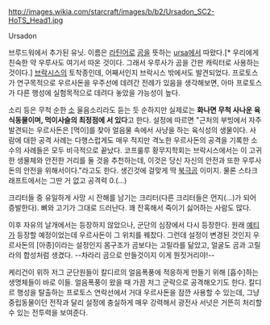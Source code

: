 http://images.wikia.com/starcraft/images/b/b2/Ursadon_SC2-HoTS_Head1.jpg

Ursadon

브루드워에서 추가된 유닛. 이름은 [[라틴어]]로 [[곰]]을 뜻하는 [[우루사|ursa]]에서 따왔다.[* 우리에게 친숙한 약 우루사도 여기서 따온 것이다. 그래서 우루사가 곰을 간판 캐릭터로 사용하는 것이다.] [[브락시스]]의 토착종인데, 어째서인지 브락시스 밖에서도 발견되었다. 프로토스가 연구목적으로 우르사돈을 우주선에 데려간 전례가 있음을 생각해보면, 아마 프로토스가 다른 행성에 실험목적으로 데려다 놓았을 가능성이 높다.

소리 등은 무척 순한 [[소]] 울음소리라도 듣는 듯 순하지만 실제로는 '''화나면 무척 사나운 육식동물이며, 먹이사슬의 최정점에 서 있다'''고 한다. 설정에 따르면 "근처의 부빙에서 자주 발견되는 우르사돈은 [먹이]를 찾아 얼음물 속에서 사냥을 하는 육식성의 생물이다. 사람에 대한 공격 사례는 다행스럽게도 매우 적지만 격노한 우르사돈의 공격을 기록한 소수의 사례들은 모두 비극적으로 끝났다. 코프룰루 황무지학회는 브락시스에서는 이 고귀한 생물체와 안전한 거리를 둘 것을 추천하는데, 이것은 당신 자신의 안전과 또한 우루사돈의 안전을 위해서이다."라고도 한다. 생긴것에 걸맞게 딱 [[북극곰]] 이미지. 물론 스타크래프트에서는 그딴 거 없고 공격력 0.(…)

크리터들 중 유일하게 사망 시 잔해를 남기는 크리터(다른 크리터들은 먼지(...)가 되어 증발한다). 뼈와 고기가 그대로 드러난다. 꽤 잔혹해서 죽이기 싫어하는 사람도 많다.

이후 자유의 날개에서는 등장하지 않았으나, 군단의 심장에서 다시 등장한다. 원래 [[예티]]가 등장할 예정이었는데 우르사돈이 그 위치를 꿰찼다. 그런데 설정이 변경된 것인지 우르사돈의 [아종]이라는 설정인지 몸구조가 곰보다는 고릴라를 닮았고, 얼굴도 곰과 고릴라의 합성처럼 생겼다. --차라리 곰으로 만들것이지 이게 뭔짓거리야!--

케리건이 위하 저그 군단원들이 칼디르의 얼음폭풍에 적응하게 만들기 위해 [흡수]하는 생명체들이 바로 이들. 얼음폭풍이 왔을 때 가끔 저그 군락으로 공격해오기도 한다. 칼디르 행성을 탈출하는 프로토스 연락선에서 거대 우르사돈을 잠깐 사용할 수 있는데, 그냥 중립동물이던 전작과 달리 설정에 충실하게 매우 강력해서 광전사 서넛은 거뜬히 처리할 수 있는 전투력을 보여준다.
